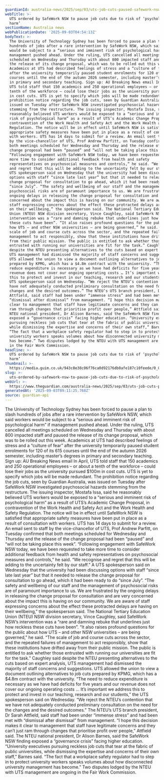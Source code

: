 ```yaml
---
guardianId: australia-news/2025/sep/03/uts-job-cuts-paused-safework-nsw-warning
webTitle: >-
  UTS ordered by SafeWork NSW to pause job cuts due to risk of ‘psychological
  harm’
sectionName: Australia news
webPublicationDate: '2025-09-03T04:54:13Z'
bodyText: >-
  The University of Technology Sydney has been forced to pause a plan to slash
  hundreds of jobs after a rare intervention by SafeWork NSW, which said workers
  would be subject to a “serious and imminent risk of psychological harm” if
  management pushed ahead. Under the ruling, UTS cancelled all meetings
  scheduled on Wednesday and Thursday with about 800 impacted staff and paused
  the release of its change proposal, which was to be rolled out this week.
  Academics at UTS had described feelings of stress and a “culture of fear”
  after the university temporarily paused student enrolments for 120 of its 615
  courses until the end of the autumn 2026 semester, including master’s degrees
  in primary and secondary teaching. Sign up: AU Breaking News email In April,
  UTS told staff that 150 academics and 250 operational employees – or about a
  tenth of the workforce – could lose their jobs as the university pursued $100m
  in cost cuts. UTS is yet to specify which jobs will be made redundant. The
  prohibition notice regarding the job cuts, seen by Guardian Australia, was
  issued on Tuesday after SafeWork NSW investigated psychosocial hazards
  stemming from the restructure. The issuing inspector, Mostafa Issa, said he
  reasonably believed UTS workers would be exposed to a “serious and imminent
  risk of psychological harm” as a result of UTS’s Academic Change Proposal, in
  contravention of the Work Health and Safety Act and the Work Health and Safety
  Regulation. The notice will be in effect until SafeWork NSW is satisfied that
  appropriate safety measures have been put in place as a result of consultation
  with workers. UTS has 14 days to submit for a review. An email sent to staff
  by the vice-chancellor of UTS, Prof Andrew Parfitt, on Tuesday confirmed that
  both meetings scheduled for Wednesday and Thursday and the release of the
  change proposal had been “paused” and “will not be taking place this week”.
  “Following engagement with SafeWork NSW today, we have been requested to take
  more time to consider additional feedback from health and safety
  representatives on psychosocial measures and controls,” he said. “We recognise
  and regret that this will be adding to the uncertainty felt by our staff.” A
  UTS spokesperson said on Wednesday that the university had been discussing
  options with staff “since late last year” but that it needed to release the
  change proposal for consultation to go ahead, which it had been ready to do
  “since July”. “The safety and wellbeing of our staff and the management of
  psychosocial risks are of paramount importance to us. We are frustrated by the
  ongoing delays in releasing the change proposal for consultation and are very
  concerned about the impact this is having on our community. We are aware of
  staff expressing concerns about the effect these protracted delays are having
  on their wellbeing,” the spokesperson said. The National Tertiary Education
  Union (NTEU) NSW division secretary, Vince Caughley, said SafeWork NSW’s
  intervention was a “rare and damning rebuke that underlines just how reckless
  these cuts have been”. “It also raises profound questions for the public about
  how UTS – and other NSW universities – are being governed,” he said. “The
  scale of job and course cuts across the sector, and the repeated failures of
  management to act responsibly, show that these institutions have drifted away
  from their public mission. The public is entitled to ask whether those
  entrusted with running our universities are fit for the task.” Caughley said
  despite the NTEU presenting alternatives to the cuts based on expert analysis,
  UTS management had dismissed the majority of staff concerns and suggestions.
  UTS allowed the union to view a document outlining alternatives to job cuts
  prepared by KPMG, which has a $4.8m contract with the university. “The need to
  reduce expenditure is necessary as we have had deficits for five years and our
  revenue does not cover our ongoing operating costs … It’s important we address
  this to protect and invest in our teaching, research and our students,” the
  UTS spokesperson said on Wednesday. “We reject the NTEU’s contention that we
  have not adequately conducted preliminary consultation on the need for the
  changes and the desired outcomes.” The NTEU’s UTS branch president, Dr Sarah
  Attfield, said staff had been under “immense stress” and had been met with
  “dismissal after dismissal” from management. “I hope this decision makes it
  clear to management that staff have legitimate concerns and they can’t just
  ram through changes that prioritise profit over people,” Attfield said. The
  NTEU national president, Dr Alison Barnes, said the SafeWork NSW finding
  exposed a “governance crisis” facing higher education. “University executives
  pursuing reckless job cuts that tear at the fabric of public universities,
  while dismissing the expertise and concerns of their own staff,” Barnes said.
  “The fact that a workplace safety regulator had to step in to protect
  university workers speaks volumes about how disconnected university management
  has become.” Two disputes lodged by the NTEU with UTS management are ongoing
  in the Fair Work Commission.
headline: >-
  UTS ordered by SafeWork NSW to pause job cuts due to risk of ‘psychological
  harm’
thumbnail: >-
  https://media.guim.co.uk/943c8e38c06f76ca0d92176db0afe187c10feede/0_0_7240_5792/500.jpg
slug: >-
  uts-ordered-by-safework-nsw-to-pause-job-cuts-due-to-risk-of-psychological-harm
webUrl: >-
  https://www.theguardian.com/australia-news/2025/sep/03/uts-job-cuts-paused-safework-nsw-warning
generatedAt: '2025-09-03T09:11:25.768Z'
source: guardian-api
---
```

The University of Technology Sydney has been forced to pause a plan to slash hundreds of jobs after a rare intervention by SafeWork NSW, which said workers would be subject to a “serious and imminent risk of psychological harm” if management pushed ahead. Under the ruling, UTS cancelled all meetings scheduled on Wednesday and Thursday with about 800 impacted staff and paused the release of its change proposal, which was to be rolled out this week. Academics at UTS had described feelings of stress and a “culture of fear” after the university temporarily paused student enrolments for 120 of its 615 courses until the end of the autumn 2026 semester, including master’s degrees in primary and secondary teaching. Sign up: AU Breaking News email In April, UTS told staff that 150 academics and 250 operational employees – or about a tenth of the workforce – could lose their jobs as the university pursued $100m in cost cuts. UTS is yet to specify which jobs will be made redundant. The prohibition notice regarding the job cuts, seen by Guardian Australia, was issued on Tuesday after SafeWork NSW investigated psychosocial hazards stemming from the restructure. The issuing inspector, Mostafa Issa, said he reasonably believed UTS workers would be exposed to a “serious and imminent risk of psychological harm” as a result of UTS’s Academic Change Proposal, in contravention of the Work Health and Safety Act and the Work Health and Safety Regulation. The notice will be in effect until SafeWork NSW is satisfied that appropriate safety measures have been put in place as a result of consultation with workers. UTS has 14 days to submit for a review. An email sent to staff by the vice-chancellor of UTS, Prof Andrew Parfitt, on Tuesday confirmed that both meetings scheduled for Wednesday and Thursday and the release of the change proposal had been “paused” and “will not be taking place this week”. “Following engagement with SafeWork NSW today, we have been requested to take more time to consider additional feedback from health and safety representatives on psychosocial measures and controls,” he said. “We recognise and regret that this will be adding to the uncertainty felt by our staff.” A UTS spokesperson said on Wednesday that the university had been discussing options with staff “since late last year” but that it needed to release the change proposal for consultation to go ahead, which it had been ready to do “since July”. “The safety and wellbeing of our staff and the management of psychosocial risks are of paramount importance to us. We are frustrated by the ongoing delays in releasing the change proposal for consultation and are very concerned about the impact this is having on our community. We are aware of staff expressing concerns about the effect these protracted delays are having on their wellbeing,” the spokesperson said. The National Tertiary Education Union (NTEU) NSW division secretary, Vince Caughley, said SafeWork NSW’s intervention was a “rare and damning rebuke that underlines just how reckless these cuts have been”. “It also raises profound questions for the public about how UTS – and other NSW universities – are being governed,” he said. “The scale of job and course cuts across the sector, and the repeated failures of management to act responsibly, show that these institutions have drifted away from their public mission. The public is entitled to ask whether those entrusted with running our universities are fit for the task.” Caughley said despite the NTEU presenting alternatives to the cuts based on expert analysis, UTS management had dismissed the majority of staff concerns and suggestions. UTS allowed the union to view a document outlining alternatives to job cuts prepared by KPMG, which has a $4.8m contract with the university. “The need to reduce expenditure is necessary as we have had deficits for five years and our revenue does not cover our ongoing operating costs … It’s important we address this to protect and invest in our teaching, research and our students,” the UTS spokesperson said on Wednesday. “We reject the NTEU’s contention that we have not adequately conducted preliminary consultation on the need for the changes and the desired outcomes.” The NTEU’s UTS branch president, Dr Sarah Attfield, said staff had been under “immense stress” and had been met with “dismissal after dismissal” from management. “I hope this decision makes it clear to management that staff have legitimate concerns and they can’t just ram through changes that prioritise profit over people,” Attfield said. The NTEU national president, Dr Alison Barnes, said the SafeWork NSW finding exposed a “governance crisis” facing higher education. “University executives pursuing reckless job cuts that tear at the fabric of public universities, while dismissing the expertise and concerns of their own staff,” Barnes said. “The fact that a workplace safety regulator had to step in to protect university workers speaks volumes about how disconnected university management has become.” Two disputes lodged by the NTEU with UTS management are ongoing in the Fair Work Commission.
